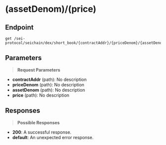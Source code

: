 # (assetDenom)/(price)

## Endpoint
```http
get /sei-protocol/seichain/dex/short_book/{contractAddr}/{priceDenom}/{assetDenom}/{price}
```

## Parameters
> **Request Parameters**

- **contractAddr** (path): No description
- **priceDenom** (path): No description
- **assetDenom** (path): No description
- **price** (path): No description

## Responses
> **Possible Responses**

- **200**: A successful response.
- **default**: An unexpected error response.

